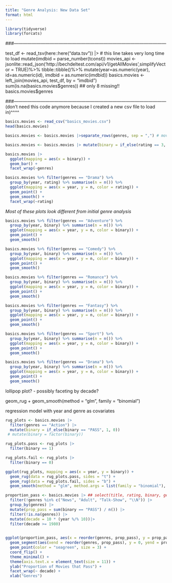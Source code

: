```yaml
---
title: "Genre Analysis: New Data Set"
format: html
---
```



```r
library(tidyverse)
library(forcats)
```

###------------------------------------------------------------------------------------------------------

test_df <- read_tsv(here::here("data.tsv")) |>    # this line takes very long time to load
  mutate(imdbid = parse_number(tconst))
movies_api <- jsonlite::read_json('http://bechdeltest.com/api/v1/getAllMovies',simplifyVector = TRUE)%>%
 tibble::tibble()%>%
  mutate(year=as.numeric(year),
        id=as.numeric(id),
        imdbid = as.numeric(imdbid))
basics.movies <- left_join(movies_api, test_df,
          by = "imdbid")
sum(is.na(basics.movies$genres)) ## only 8 missing!!
basics.movies$genres

###------------------------------------------------------------------------------------------------------
(don't need this code anymore because I created a new csv file to load in)^^^^


```r
basics.movies <- read_csv("basics_movies.csv")
head(basics.movies)
```

```r
basics.movies <- basics.movies |>separate_rows(genres, sep = ",") # movies appear multiple times for multiple genres

basics.movies <- basics.movies |> mutate(binary = if_else(rating == 3, "PASS", "FAIL"))

```



```r
basics.movies |>
  ggplot(mapping = aes(x = binary)) +
  geom_bar() +
  facet_wrap(~genres)
```


```r
basics.movies %>% filter(genres == "Drama") %>% 
  group_by(year, rating) %>% summarise(n = n()) %>%
  ggplot(mapping = aes(x = year, y = n, color = rating)) +
  geom_point() + 
  geom_smooth() +
  facet_wrap(~rating)
```


*Most of these plots look different from initial genre analysis*

```r
basics.movies %>% filter(genres == "Adventure") %>% 
  group_by(year, binary) %>% summarise(n = n()) %>%
  ggplot(mapping = aes(x = year, y = n, color = binary)) +
  geom_point() + 
  geom_smooth()
```

```r
basics.movies %>% filter(genres == "Comedy") %>% 
  group_by(year, binary) %>% summarise(n = n()) %>%
  ggplot(mapping = aes(x = year, y = n, color = binary)) +
  geom_point() + 
  geom_smooth()
```

```r
basics.movies %>% filter(genres == "Romance") %>% 
  group_by(year, binary) %>% summarise(n = n()) %>%
  ggplot(mapping = aes(x = year, y = n, color = binary)) +
  geom_point() + 
  geom_smooth()
```

```r
basics.movies %>% filter(genres == "Fantasy") %>% 
  group_by(year, binary) %>% summarise(n = n()) %>%
  ggplot(mapping = aes(x = year, y = n, color = binary)) +
  geom_point() + 
  geom_smooth()
```

```r
basics.movies %>% filter(genres == "Sport") %>% 
  group_by(year, binary) %>% summarise(n = n()) %>%
  ggplot(mapping = aes(x = year, y = n, color = binary)) +
  geom_point() + 
  geom_smooth()
```

```r
basics.movies %>% filter(genres == "Drama") %>% 
  group_by(year, binary) %>% summarise(n = n()) %>%
  ggplot(mapping = aes(x = year, y = n, color = binary)) +
  geom_point() + 
  geom_smooth()
```

lollipop plot? - possibly faceting by decade?

geom_rug +
geom_smooth(method = "glm", family = "binomial")

regression model with year and genre as covariates

```r
rug_plots <- basics.movies |> 
  filter(genres == "Action") |> 
  mutate(binary = if_else(binary == "PASS", 1, 0))
 # mutate(binary = factor(binary))

rug_plots.pass <- rug_plots |>
  filter(binary == 1)

rug_plots.fail <- rug_plots |>
  filter(binary == 0)

ggplot(rug_plots, mapping = aes(x = year, y = binary)) +
  geom_rug(data = rug_plots.pass, sides = "t") +
  geom_rug(data = rug_plots.fail, sides = "b") +
  geom_smooth(method = "glm", method.args = list(family = "binomial"), se = F)   ## cannot get this to work !!

```


```r
proportion_pass <- basics.movies |> ## select(title, rating, binary, genres, year) |>
  filter(!genres %in% c("News", "Adult", "Talk-Show", "\\N")) |>
  group_by(genres) |>
  mutate(prop_pass = sum(binary == "PASS") / n()) |>
  filter(!is.na(genres)) |>
  mutate(decade = 10 * (year %/% 10))|>
  filter(decade >= 1980) 
  

ggplot(proportion_pass, aes(x = reorder(genres, prop_pass), y = prop_pass)) + 
  geom_segment(aes(xend = reorder(genres, prop_pass), y = 0, yend = prop_pass), color = "darkseagreen", linewidth = 2) +
  geom_point(color = "seagreen", size = 3) +
  coord_flip() +
  theme_minimal() +
  theme(axis.text.x = element_text(size = 11)) +
  ylab("Proportion of Movies that Pass") +
  facet_wrap(~ decade) +
  xlab("Genres")
```






